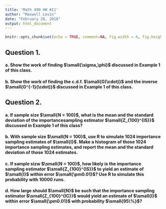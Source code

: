 ---
title: 'Math 490 HW #11'
author: "Maxwell Levin"
date: "February 28, 2018"
output: html_document
---

```{r setup, include=FALSE}
knitr::opts_chunk$set(echo = TRUE, comment=NA, fig.width = 6, fig.height = 6, fig.align = "center")
```

## Question 1.

#### a. Show the work of finding $\small{\sigma_\phi}$ discussed in Example 1 of this class.




#### b. Show the work of finding the c.d.f. $\small{G(\cdot)}$ and the inverse $\small{G^{-1}(\cdot)}$ discussed in Example 1 of this class.





## Question 2.

#### a. If sample size $\small{N = 100}$, what is the mean and the standard deviation of the importancesampling estimator $\small{Z_{100}^{IS}}$ discussed in Example 1 of this class?



#### b. With sample size $\small{N = 100}$, use R to simulate 1024 importance sampling estimates of $\small{I}$. Make a histogram of those 1024 importance sampling estimates, and report the mean and the standard deviation of those 1024 estimates.



#### c. If sample sizw $\small{N = 100}$, how likely is the importance sampling estimator $\small{Z_{100}^{IS}}$ to yield an estimate of $\small{I}$ within error $\small{\pm0.01}$? Use R to simulate this probability with 10000 runs.



#### d. How large should $\small{N}$ be such that the importance sampling estimator $\small{Z_{100}^{IC}}$ would yield an estimate of $\small{I}$ within error $\small{\pm0.01}$ with probability $\small{95\%}$?
